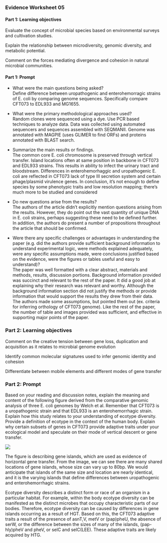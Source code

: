 ### Evidence Worksheet 05

#### Part 1: Learning objectives
Evaluate the concept of microbial species based on environmental surveys and cultivation studies. 

Explain the relationship between microdiversity, genomic diversity, and metabolic potential.

Comment on the forces mediating divergence and cohesion in natural microbial communities. 

#### Part 1: Prompt
* What were the main questions being asked?  
Define difference between uropathogenic and enterohemorragic strains of E. coli by comparing genome sequences. Specifically compare CFT073 to EDL933 and MG1655. 

* What were the primary methodological approaches used?  
Random clones were sequenced using a dye. Use PCR based techniques to analyze data. Data was collected using automated sequencers and sequences assembled with SEQMANII. Genome was annotated with MAGPIE (uses GLIMER to find ORFs) and proteins annotated with BLAST search. 

* Summarize the main results or findings.  
The common core E. coli chromosome is preserved through vertical transfer. Island locations often at same position in backbone in CFT073 and EDL933 strains. This results in ability to infect the urinary tract and bloodstream. Differences in enterohemorhaggic and uropathogenic E. coli are reflected in CFT073 lack of type III secretion system and certain phage/plasmid virulence genes. In conclusion, it's not enough to define species by some phenotypic traits and low resolution mapping; there's much more to be studied and considered 

* Do new questions arise from the results?  
The authors of the article didn't explicitly mention questions arising from the results. However, they do point out the vast quantity of unique DNA in E. coli strains, perhaps suggesting these need to be defined further. In addition, the authors do present a number of propositions throughout the article that should be confirmed. 

* Were there any specific challenges or advantages in understanding the paper (e.g. did the authors provide sufficient background information to understand experimental logic, were methods explained adequately, were any specific assumptions made, were conclusions justified based on the evidence, were the figures or tables useful and easy to understand)?  
The paper was well formatted with a clear abstract, materials and methods, results, discussion portions. Background information provided was succinct and relevant to the rest of the paper. It did a good job at explaining why their research was relevant and worthy. Although the background information section did not justify the methods or provide information that would support the results they drew from their data. The authors made some assumptions, but pointed them out (ex. criteria for inferring orthology of CFT073 genome). Like the rest of the paper, the number of table and images provided was sufficient, and effective in supporting major points of the paper. 

### Part 2: Learning objectives 
Comment on the creative tension between gene loss, duplication and acquisition as it relates to microbial genome evolution

Identify common molecular signatures used to infer genomic identity and cohesion

Differentiate between mobile elements and different modes of gene transfer

### Part 2: Prompt
Based on your reading and discussion notes, explain the meaning and content of the following figure derived from the comparative genomic analysis of three E. coli genomes by Welch et al. Remember that CFT073 is a uropathogenic strain and that EDL933 is an enterohemorrhagic strain. Explain how this study relates to your understanding of ecotype diversity. Provide a definition of ecotype in the context of the human body. Explain why certain subsets of genes in CFT073 provide adaptive traits under your ecological model and speculate on their mode of vertical descent or gene transfer.  

![](Worksheet 5 Image.png)

  The figure is describing gene islands, which are used as evidence of horizontal gene transfer. From the image, we can see there are many shared locations of gene islands, whose size can vary up to 80bp. We would anticipate that islands of the same size and location are nearly identical, and it is the varying islands that define differences between uropathogenic and enterohemorrhagic strains. 

  Ecotype diversity describes a distinct form or race of an organism in a particular habitat. For example, within the body ecotype diversity can be manifested as the distinct microbes that occupy characteristic parts of our bodies. Therefore, ecotype diversity can be caused by differences in gene islands occurring as a result of HGT. Based on this, the CFT073 adaptive traits a result of the presence of asnT,V, metV or (pap)pheU, the absence of serW, or the difference between the sizes of many of the islands, (pap-hly)pheV and pheV, or selC and selC(LEE). These adaptive traits are likely acquired by HTG. 
